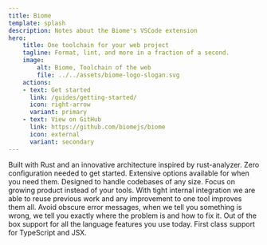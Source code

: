```yaml
---
title: Biome
template: splash
description: Notes about the Biome's VSCode extension
hero:
    title: One toolchain for your web project
    tagline: Format, lint, and more in a fraction of a second.
    image:
        alt: Biome, Toolchain of the web
        file: ../../assets/biome-logo-slogan.svg
    actions:
    - text: Get started
      link: /guides/getting-started/
      icon: right-arrow
      variant: primary
    - text: View on GitHub
      link: https://github.com/biomejs/biome
      icon: external
      variant: secondary
---
```





<CardGrid stagger>
    <Card title="Fast" icon="rocket">
        Built with Rust and an innovative architecture inspired by rust-analyzer.
    </Card>
    <Card title="Simple" icon="pencil">
        Zero configuration needed to get started. Extensive options available for when you need them.
    </Card>
    <Card title="Scalable" icon="random">
        Designed to handle codebases of any size. Focus on growing product instead of your tools.
    </Card>
    <Card title="Optimized" icon="setting">
        With tight internal integration we are able to reuse previous work and any improvement to one tool improves them all.
    </Card>
    <Card title="Actionable & Informative" icon="information">
        Avoid obscure error messages, when we tell you something is wrong, we tell you exactly where the problem is and how to fix it.
    </Card>
    <Card title="Batteries Included" icon="add-document">
        Out of the box support for all the language features you use today. First class support for TypeScript and JSX.
    </Card>
</CardGrid>

